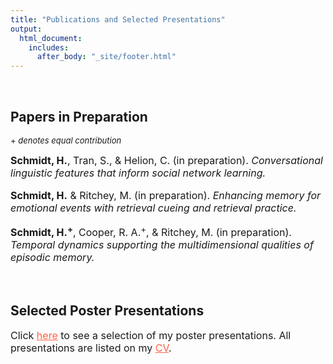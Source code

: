 ```yaml
---
title: "Publications and Selected Presentations"
output:
  html_document:
    includes:
      after_body: "_site/footer.html"
---
```


<br>

## Papers in Preparation
<font size="2">
+ *denotes equal contribution*
</font>

<font size="3.5">
**Schmidt, H.**, Tran, S., & Helion, C. (in preparation). *Conversational linguistic features that inform social network learning.* 

**Schmidt, H.** & Ritchey, M. (in preparation). *Enhancing memory for emotional events with retrieval cueing and retrieval practice.*

**Schmidt, H.^+^**, Cooper, R. A.^+^, & Ritchey, M. (in preparation). *Temporal dynamics supporting the multidimensional qualities of episodic memory.*

</font>
<br>

## Selected Poster Presentations 
<font size="3.5">

Click [here](selected-posters.html){target="_blank" style="color:Tomato"} to see a selection of my poster presentations. All presentations are listed on my [CV](files/SchmidtCV-Website.pdf){target="_blank" style="color:Tomato"}.

</font>
